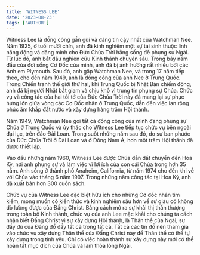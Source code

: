 ```yaml
---
title: 'WITNESS LEE'
date: '2023-08-23'
tags: ['AUTHOR']
---
```


Witness Lee là đồng công gần gũi và đáng tin cậy nhất của Watchman Nee. Năm 1925, ở tuổi mười chín, anh đã kinh nghiệm một sự tái sinh thuộc linh năng động và dâng mình cho Đức Chúa Trời hằng sống để phụng sự Ngài. Từ lúc đó, anh bắt đầu nghiên cứu Kinh thánh chuyên sâu. Trong bảy năm đầu của đời sống Cơ Đốc của mình, anh đã bị ảnh hưởng rất nhiều bởi các Anh em Plymouth. Sau đó, anh gặp Watchman Nee, và trong 17 năm tiếp theo, cho đến năm 1949, anh là đồng công của anh Nee ở Trung Quốc. Trong Chiến tranh thế giới thứ hai, khi Trung Quốc bị Nhật Bản chiếm đóng, anh đã bị người Nhật bắt giam và chịu khổ vì trung tín phụng sự Chúa. Chức vụ và công tác của hai tôi tớ của Đức Chúa Trời này đã mang lại sự phục hưng lớn giữa vòng các Cơ Đốc nhân ở Trung Quốc, dẫn đến việc lan rộng phúc âm khắp đất nước và xây dựng hàng trăm Hội thánh.

Năm 1949, Watchman Nee gọi tất cả đồng công của mình đang phụng sự Chúa ở Trung Quốc và ủy thác cho Witness Lee tiếp tục chức vụ bên ngoài đại lục, trên đảo Đài Loan. Trong suốt những năm sau đó, do sự ban phước của Đức Chúa Trời ở Đài Loan và ở Đông Nam Á, hơn một trăm Hội thánh đã được thiết lập.

Vào đầu những năm 1960, Witness Lee được Chúa dẫn dắt chuyển đến Hoa Kỳ, nơi anh phụng sự và làm việc vì lợi ích của con cái Chúa trong hơn 35 năm. Anh sống ở thành phố Anaheim, California, từ năm 1974 cho đến khi về với Chúa vào tháng 6 năm 1997. Trong những năm công tác tại Hoa Kỳ, anh đã xuất bản hơn 300 cuốn sách.

Chức vụ của Witness Lee đặc biệt hữu ích cho những Cơ đốc nhân tìm kiếm, mong muốn có kiến thức và kinh nghiệm sâu hơn về sự giàu có không dò lường được của Đấng Christ. Bằng cách mở ra sự khải thị thần thượng trong toàn bộ Kinh thánh, chức vụ của anh Lee mặc khải cho chúng ta cách nhận biết Đấng Christ vì sự xây dựng Hội thánh, là Thân thể của Ngài, sự đầy đủ của Đấng đổ đầy tất cả trong tất cả. Tất cả các tín đồ nên tham gia vào chức vụ xây dựng Thân thể của Đấng Christ này để Thân thể có thể tự xây dựng trong tình yêu. Chỉ có việc hoàn thành sự xây dựng này mới có thể hoàn tất mục đích của Chúa và làm thỏa lòng Ngài.